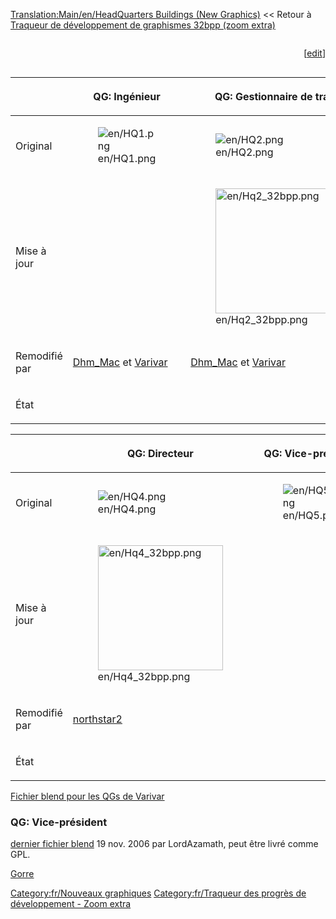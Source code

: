 [[Translation:Main/en/HeadQuarters Buildings (New Graphics)]]
<< Retour à [[Main/fr/Traqueur de développement de graphismes 32bpp (zoom extra)|Traqueur de développement de graphismes 32bpp (zoom extra)]]

<div><div style="display: table-cell; width:100%">{{fr/Barre de progression du traqueur 32bpp|quartier général}}</div><div style="display: table-cell">[<span class="plainlinks">[http://wiki.openttd.org/?title=Template:Barre_de_progression_du_traqueur_32bpp/Fr&action=edit edit]</span>]</div></div>


{{fr/Clé de sprite du tracker}}


{| border=1 style="background:#e7ebff;"
!
!QG: Ingénieur
!QG: Gestionnaire de trafic
!QG: Coordinateur de trafic
|-
!Original
|[[File:en/HQ1.png]]
|[[File:en/HQ2.png]]
|[[File:en/HQ3.png]]
|-
!Mise à jour
|
|[[File:en/Hq2 32bpp.png|200px]]
|[[File:en/Hq3 32bpp.png|200px]]
|-
!Remodifié par
|[[Archive/en/Dhm Mac|Dhm_Mac]] et [[Archive/en/Varivar|Varivar]]
|[[Archive/en/Dhm Mac|Dhm_Mac]] et [[Archive/en/Varivar|Varivar]]
|[[Archive/en/Dhm Mac|Dhm_Mac]] et [[Archive/en/Varivar|Varivar]]
|-
!État
{{fr/Fait}}
{{fr/Fait}}
{{fr/Fait}}
|}

{| border=1 style="background:#e7ebff;"
!
!QG: Directeur
!QG: Vice-président
!Statue
|-
!Original
|[[File:en/HQ4.png]]
|[[File:en/HQ5.png]]
|[[File:en/Company Statue.png]]
|-
!Mise à jour
|[[File:en/Hq4 32bpp.png|200px]]
|
|[[File:en/Statue2.png|200px]]
|-
!Remodifié par
|[[Archive/en/northstar2|northstar2]]
|
|[[Archive/en/Dhm Mac|Dhm_Mac]]
|-
!État
{{fr/Fait}}
{{fr/Non réclamé}}
{{fr/Fait}}
|}

[http://www.tt-forums.net/viewtopic.php?p=732303#p732303 Fichier blend pour les QGs de Varivar]
===QG: Vice-président===
[http://www.tt-forums.net/viewtopic.php?p=670788#p670788 dernier fichier blend] 19 nov. 2006 par LordAzamath, peut être livré comme GPL.

[[Archive/en/Gorre|Gorre]]


{{fr/Navbox Développement graphique}}

[[Category:fr/Nouveaux graphiques]][[Category:fr/Traqueur des progrès de développement - Zoom extra]]
